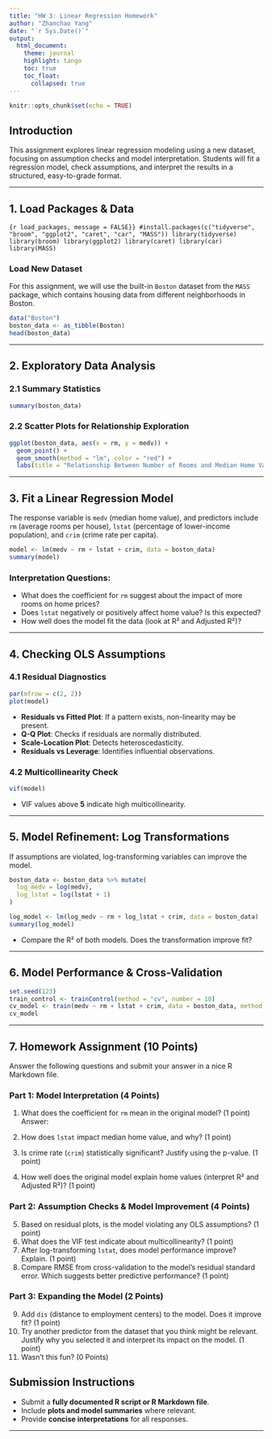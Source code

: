 ```yaml
---
title: "HW 3: Linear Regression Homework"
author: "Zhanchao Yang"
date: "`r Sys.Date()`"
output: 
  html_document:
    theme: journal
    highlight: tango
    toc: true
    toc_float: 
      collapsed: true
---
```


```r
knitr::opts_chunk$set(echo = TRUE)
```

## **Introduction**
This assignment explores linear regression modeling using a new dataset, focusing on assumption checks and model interpretation. Students will fit a regression model, check assumptions, and interpret the results in a structured, easy-to-grade format.

---

## **1. Load Packages & Data**
```{r load_packages, message = FALSE}}
#install.packages(c("tidyverse", "broom", "ggplot2", "caret", "car", "MASS"))
library(tidyverse)
library(broom)
library(ggplot2)
library(caret)
library(car)
library(MASS)
```

### **Load New Dataset**
For this assignment, we will use the built-in `Boston` dataset from the `MASS` package, which contains housing data from different neighborhoods in Boston.
```r
data("Boston")
boston_data <- as_tibble(Boston)
head(boston_data)
```

---

## **2. Exploratory Data Analysis**
### **2.1 Summary Statistics**
```r
summary(boston_data)
```

### **2.2 Scatter Plots for Relationship Exploration**
```r
ggplot(boston_data, aes(x = rm, y = medv)) +
  geom_point() +
  geom_smooth(method = "lm", color = "red") +
  labs(title = "Relationship Between Number of Rooms and Median Home Value")
```

---

## **3. Fit a Linear Regression Model**
The response variable is `medv` (median home value), and predictors include `rm` (average rooms per house), `lstat` (percentage of lower-income population), and `crim` (crime rate per capita).
```r
model <- lm(medv ~ rm + lstat + crim, data = boston_data)
summary(model)
```

### **Interpretation Questions:**
- What does the coefficient for `rm` suggest about the impact of more rooms on home prices?
- Does `lstat` negatively or positively affect home value? Is this expected?
- How well does the model fit the data (look at R² and Adjusted R²)?

---

## **4. Checking OLS Assumptions**
### **4.1 Residual Diagnostics**
```r
par(mfrow = c(2, 2))
plot(model)
```
- **Residuals vs Fitted Plot**: If a pattern exists, non-linearity may be present.
- **Q-Q Plot**: Checks if residuals are normally distributed.
- **Scale-Location Plot**: Detects heteroscedasticity.
- **Residuals vs Leverage**: Identifies influential observations.

### **4.2 Multicollinearity Check**
```r
vif(model)
```
- VIF values above **5** indicate high multicollinearity.

---

## **5. Model Refinement: Log Transformations**
If assumptions are violated, log-transforming variables can improve the model.
```r
boston_data <- boston_data %>% mutate(
  log_medv = log(medv),
  log_lstat = log(lstat + 1)
)

log_model <- lm(log_medv ~ rm + log_lstat + crim, data = boston_data)
summary(log_model)
```
- Compare the R² of both models. Does the transformation improve fit?

---

## **6. Model Performance & Cross-Validation**
```r
set.seed(123)
train_control <- trainControl(method = "cv", number = 10)
cv_model <- train(medv ~ rm + lstat + crim, data = boston_data, method = "lm", trControl = train_control)
cv_model
```

---

## **7. Homework Assignment (10 Points)**
Answer the following questions and submit your answer in a nice R Markdown file.

### **Part 1: Model Interpretation (4 Points)**
1. What does the coefficient for `rm` mean in the original model? (1 point)
Answer: 
2. How does `lstat` impact median home value, and why? (1 point)

3. Is crime rate (`crim`) statistically significant? Justify using the p-value. (1 point)

4. How well does the original model explain home values (interpret R² and Adjusted R²)? (1 point)

### **Part 2: Assumption Checks & Model Improvement (4 Points)**
5. Based on residual plots, is the model violating any OLS assumptions? (1 point)
6. What does the VIF test indicate about multicollinearity? (1 point)
7. After log-transforming `lstat`, does model performance improve? Explain. (1 point)
8. Compare RMSE from cross-validation to the model's residual standard error. Which suggests better predictive performance? (1 point)

### **Part 3: Expanding the Model (2 Points)**
9. Add `dis` (distance to employment centers) to the model. Does it improve fit? (1 point)
10. Try another predictor from the dataset that you think might be relevant. Justify why you selected it and interpret its impact on the model. (1 point)
11. Wasn't this fun? (0 Points)



## **Submission Instructions**
- Submit a **fully documented R script or R Markdown file**.
- Include **plots and model summaries** where relevant.
- Provide **concise interpretations** for all responses.

---